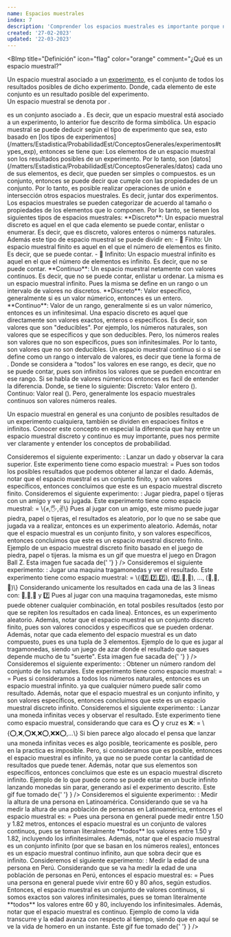 ```yaml
---
name: Espacios muestrales
index: 7
description: 'Comprender los espacios muestrales es importante porque nos permite calcular la probabilidad de que un evento determinado ocurra. La probabilidad se define como el número de resultados favorables dividido por el número total de posibles resultados en el espacio muestral. Por lo tanto, si conocemos el espacio muestral y los eventos de interés, podemos calcular la probabilidad de que ocurra cada evento.'
created: '27-02-2023'
updated: '22-03-2023'
---
```


<BImp
  title="Definición"
  icon="flag"
  color="orange"
  comment="¿Qué es un espacio muestral?"
>
  Un espacio muestral asociado a un
  [experimento](/matters/Estadistica/ProbabilidadEst/ConceptosGenerales/experimentos),
  es el conjunto de todos los resultados posibles de dicho experimento. Donde,
  cada elemento de este conjunto es un resultado posible del experimento. <br />
  Un espacio muestral se denota por <Ltx txt="\mathcal{S}" />.
</BImp>

<BComment type="note">
  <Ltx txt="\mathcal{S}" /> es un conjunto asociado a <Ltx txt="\mathcal{E}" />.
  Es decir, que un espacio muestral está asociado a un experimento, lo anterior
  fue descrito de forma simbólica.
</BComment>
<BComment type="alert">
  Un espacio muestral se puede deducir según el tipo de experimento que sea,
  esto basado en [los tipos de
  experimentos](/matters/Estadistica/ProbabilidadEst/ConceptosGenerales/experimentos#types_exp),
  entonces se tiene que:
</BComment>
<BComment type="alert">
  Los elementos de un espacio muestral son los resultados posibles de un
  experimento. Por lo tanto, son
  [datos](/matters/Estadistica/ProbabilidadEst/ConceptosGenerales/datos) cada
  uno de sus elementos, es decir, que pueden ser simples o compuestos.
</BComment>
<BComment type="warn">
  <Ltx txt="\mathcal{S}" /> es un conjunto, entonces se puede decir que cumple
  con las propiedades de un conjunto. Por lo tanto, es posible realizar
  operaciones de unión e intersección otros espacios muestrales. Es decir,
  juntar dos experimentos.
</BComment>

<BImp title="Tipos de espacios muestrales" icon="at" color="purple">
  Los espacios muestrales se pueden categorizar de acuerdo al tamaño o
  propiedades de los elementos que lo componen. Por lo tanto, se tienen los
  siguientes tipos de espacios muestrales:
  <Balph>
    **Discreto**: Un espacio muestral discreto es aquel en el que cada elemento
    se puede contar, enlistar o enumerar. Es decir, que es discreto, valores
    enteros o números naturales. Además este tipo de espacio muestral se puede
    dividir en:
    - 🔻 Finito: Un espacio muestral finito es aquel en el que el
    número de elementos es finito. Es decir, que se puede contar.
    - 🔻 Infinito:
    Un espacio muestral infinito es aquel en el que el número de elementos es
    infinito. Es decir, que no se puede contar.
  </Balph>
  <Balph>
    **Continuo**: Un espacio muestral netamente con valores continuos. Es decir,
    que no se puede contar, enlistar u ordenar. La misma es un espacio muestral
    infinito. Pues la misma se define en un rango o un intervalo de valores no
    discretos.
  </Balph>

</BImp>

<BComment>
  <Balph>
    **Discreto**: Valor específico, generalmente si es un valor númerico, entonces es un
    entero.
  </Balph>
  <Balph>
    **Continuo**: Valor de un rango, generalmente si es un valor númerico, entonces es un
    infinitesimal.
  </Balph>
</BComment>
<BComment type="note">
  Una espacio discreto es aquel que directamente son valores exactos, enteros o
  específicos. Es decir, son valores que son "deducibles". Por ejemplo, los
  números naturales, son valores que se específicos y que son deducibles. Pero,
  los números reales son valores que no son específicos, pues son
  infinitesimales. Por lo tanto, son valores que no son deducibles.
</BComment>
<BComment type="warn">
  Un espacio muestral continuo si o si se define como un rango o intervalo de
  valores, es decir que tiene la forma de
  <Ltx txt="\mathcal{S}=\{x:a\leq x \leq b\}" />. Donde se considera a "todos"
  los valores en ese rango, es decir, que no se puede contar, pues son infinitos
  los valores que se pueden encontrar en ese rango.
</BComment>
<BComment type="alert">
  Si se habla de valores númericos entonces es facil de entender la diferencia.
  Donde, se tiene lo siguiente:
  <Balph>
    Discreto: Valor entero (<Ltx txt="\mathbb{Z}" />).
  </Balph>
  <Balph>
    Continuo: Valor real (<Ltx txt="\mathbb{R}" />).
  </Balph>
  Pero, generalmente los espacio muestrales continuos son valores números reales.

</BComment>

Un espacio muestral en general es una conjunto de posibles resultados de un experimento
cualquiera, también se dividen en espacioes finitos e infinitos. Conocer este concepto
en especial la diferencia que hay entre un espacio muestral discreto y continuo es muy
importante, pues nos permite ver claramente y entender los conceptos de probabilidad.

<BChord title="Ejemplo de espacio muestral 🎲" className="mt-3" open>
  Consideremos el siguiente experimento:
  <Balph>
    <Ltx txt="\mathcal{E}" />: Lanzar un dado y observar la cara superior.
  </Balph>
  Este experimento tiene como espacio muestral:
  <Balph>
    <Ltx txt="\mathcal{S}" />= <Ltx txt="\{1,2,3,4,5,6\}" />
  </Balph>
  Pues son todos los posibles resultados que podemos obtener al lanzar el dado.
  Además, notar que el espacio muestral es un conjunto finito, y son valores
  específicos, entonces concluimos que este es un espacio muestral discreto
  finito.
</BChord>
<BChord title='Pieda, papel o tijeras ✊🖐✌' color='yellow'>
  Consideremos el siguiente experimento:
  <Balph>
    <Ltx txt="\mathcal{E}" />: Jugar piedra, papel o tijeras con un amigo y ver su jugada.
  </Balph>
  Este experimento tiene como espacio muestral:
  <Balph>
    <Ltx txt="\mathcal{S}" />=  \{✊,🖐,✌\}
  </Balph>
  Pues al jugar con un amigo, este mismo puede jugar piedra, papel o tijeras, el resultados
  es aleatorio, por lo que no se sabe que jugada va a realizar, entonces es un experimento
  aleatorio. Además, notar que el espacio muestral es un conjunto finito, y son valores
  específicos, entonces concluimos que este es un espacio muestral discreto finito.
  <ImgAbs
    title="Pidra papel o tijeras Z!!!"
    src="https://www.sopitas.com/wp-content/uploads/2016/12/piedra-papel-tijera.gif"
    content={
      <>
        Ejemplo de un espacio muestral discreto finito basado en el juego de
        piedra, papel o tijeras. la misma es un gif que muestra el juego en Dragon
        Ball Z. Esta imagen fue sacada de{' '}
        <Lnk
          url="https://www.sopitas.com/mientras-tanto/piedra-papel-tijeras-japon/"
          txt="Sopitas"
          style="link-primary"
        />
      </>
    }
  />
</BChord>
<BChord title='¿Dinero fácil? 🎰' color='yellow'>
  Consideremos el siguiente experimento:
  <Balph>
    <Ltx txt="\mathcal{E}" />: Jugar una maquina tragamonedas y ver el resultado.
  </Balph>
  Este experimento tiene como espacio muestral:
  <Balph>
    <Ltx txt='\mathcal{S}'/> = \{(7️⃣,7️⃣,7️⃣), (7️⃣,🔔,🍒), ..., (🍒,🔔,🍊)\}
  </Balph>
  Considerando unicamente los resultados en cada una de las 3 lineas con: 🍒,🔔,🍊 y 7️⃣
  Pues al jugar con una maquina tragamonedas, este mismo puede obtener cualquier combinación,
  en total <Ltx txt='4^3=64'/> posbiles resultados (esto por que se repiten los resultados en cada linea).
  Entonces, es un experimento aleatorio. Además, notar que el espacio muestral es un conjunto discreto finito,
  pues son valores conocidos y específicos que se pueden ordenar. Además, notar que cada elemento del espacio
  muestral es un dato compuesto, pues es una tupla de 3 elementos.
  <ImgAbs
    title="Conocido como el traga perras"
    src="https://www.laguiadelvaron.com/wp-content/uploads/2022/11/marge-apuestas.gif"
    content={
      <>
        Ejemplo de lo que es jugar al tragamonedas, siendo un juego de azar donde
        el resultado que saques depende mucho de tu "suerte". Esta imagen fue sacada de{' '}
        <Lnk
          url="https://www.laguiadelvaron.com/mujeres/mujer-gano-loteria-dos-veces-perdio/"
          txt="La guia del varon"
          style="link-primary"
        />
      </>
    }
  />
</BChord>
<BChord title="Un número random 💫">
  Consideremos el siguiente experimento:
  <Balph>
    <Ltx txt="\mathcal{E}" />: Obtener un número random del conjunto de los
    naturales.
  </Balph>
  Este experimento tiene como espacio muestral:
  <Balph>
    <Ltx txt="\mathcal{S}" />= <Ltx txt="\mathbb{N}" /> = <Ltx txt="\{1,2,3,4,5,...\infty\}" />
  </Balph>
  Pues si consideramos a todos los números naturales, entonces es un espacio
  muestral infinito. ya que cualquier número puede salir como resultado. Además,
  notar que el espacio muestral es un conjunto infinito, y son valores
  específicos, entonces concluimos que este es un espacio muestral discreto
  infinito.
</BChord>
<BChord title="Toda la vida para esto ❤🟠" color='yellow'>
  Consideremos el siguiente experimento:
  <Balph>
    <Ltx txt="\mathcal{E}" />: Lanzar una moneda infinitas veces y observar el
    resultado.
  </Balph>
  Este experimento tiene como espacio muestral, considerando que cara es ⭕ y cruz es ❌:
  <Balph>
    <Ltx txt="\mathcal{S}" /> = \{⭕,❌,⭕❌,❌⭕,❌❌⭕,...\}
  </Balph>
  Si bien parece algo alocado el pensa que lanzar una moneda infinitas veces
  es algo posible, teoricamente es posible, pero en la practica es imposible. Pero,
  si consideramos que es posible, entonces el espacio muestral es infinito, ya que
  no se puede contar la cantidad de resultados que puede tener. Además, notar que
  sus elementos son específicos, entonces concluimos que este es un espacio
  muestral discreto infinito.
  <ImgAbs
    title="Monedas infinitas"
    src="https://usagif.com/wp-content/uploads/gifs/coin-flip-20.gif"
    content={
      <>
        Ejemplo de lo que puede como se puede estar en un bucle infinito lanzando monedas
        sin parar, generando así el experimento descrito. Este gif fue tomado de{' '}
        <Lnk
          url="https://usagif.com/es/gifs-de-una-moneda-lanzada/"
          txt="UsaGif"
          style="link-primary"
        />
      </>
    }
  />
</BChord>
<BChord title='¿Cuánto mides? 😏' color='red'>
  Consideremos el siguiente experimento:
  <Balph>
    <Ltx txt="\mathcal{E}" />: Medir la altura de una persona en Latinoamérica.
  </Balph>
  Considerando que se va ha medir la altura de una población de personas en
  Latinoamérica, entonces el espacio muestral es:
  <Balph>
    <Ltx txt="\mathcal{S}" /> = <Ltx txt='\{h: 1.50 \leq h \leq 1.82\}'/>
  </Balph>
  Pues una persona en general puede medir entre 1.50 y 1.82 metros, entonces el
  espacio muestral es un conjunto de valores continuos, pues se toman literalmente
  **todos** los valores entre 1.50 y 1.82, incluyendo los infinitesimales. Además,
  notar que el espacio muestral es un conjunto infinito (por que se basan en los números reales),
  entonces es un espacio muestral continuo infinito, aun que sobra decir que es
  infinito.
</BChord>
<BChord title='¿Cuánto tiempo crees que viviras? 👴' color='yellow'>
  Consideremos el siguiente experimento:
  <Balph>
    <Ltx txt="\mathcal{E}" />: Medir la edad de una persona en Perú.
  </Balph>
  Considerando que se va ha medir la edad de una población de personas en Perú,
  entonces el espacio muestral es:
  <Balph>
    <Ltx txt="\mathcal{S}" /> = <Ltx txt='\{x: 60 \leq x \leq 80\}'/>
  </Balph>
  Pues una persona en general puede vivir entre 60 y 80 años, según estudios. Entonces,
  el espacio muestral es un conjunto de valores continuos, si somos exactos son
  valores infinitesimales, pues se toman literalmente **todos** los valores entre
  60 y 80, incluyendo los infinitesimales. Además, notar que el espacio muestral
  es continuo.
  <ImgAbs
    title="La vida transcurre en un instante"
    src="http://www.cogumelolouco.com/wp-content/uploads/2011/04/aging.gif"
    content={
      <>
        Ejemplo de como la vida transcurre y la edad avanza con respecto al tiempo,
        siendo que en aquí se ve la vida de homero en un instante. Este gif fue tomado de{' '}
        <Lnk
          url="https://welele.es/post/7115739561/historia-de-homer-simpson-en-un-gif"
          txt="Welele"
          style="link-primary"
        />
      </>
    }
  />
</BChord>
